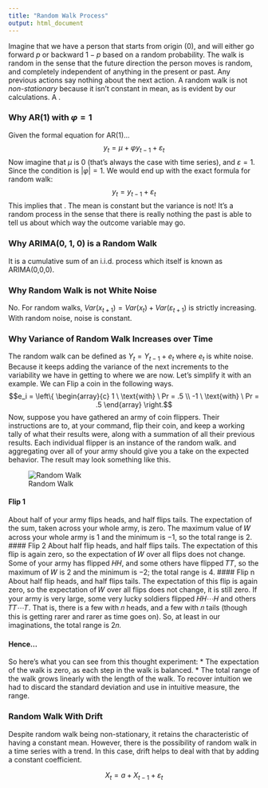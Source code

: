 ```yaml
---
title: "Random Walk Process"
output: html_document
---
```


Imagine that we have a person that starts from origin (0),  and will either go forward $p$ or backward $1-p$ based on a random probability. The walk is random in the sense that the future direction the person moves is random, and completely independent of anything in the present or past. Any previous actions say nothing about the next action. A random walk is not *non-stationary* because it isn't constant in mean, as is evident by our calculations. A \textbf{random walk is non-stationary time-series because its variance and covariance are a function of time. The mean is in fact constant}.

### Why AR(1) with $\varphi = 1$
Given the formal equation for AR(1)...
$$y_t = \mu + \varphi y_{t-1} + \varepsilon_t$$
Now imagine that $\mu$ is 0 (that's always the case with time series), and $\varepsilon = 1$. Since the condition is $|\varphi| = 1$. We would end up with the exact formula for random walk:
$$y_t = y_{t-1} + \varepsilon_t$$
This implies that \textbf{The best prediciton of y for the next prediction is the current value of y}. The mean is constant but the variance is not! It's a random process in the sense that there is really nothing the past is able to tell us about which way the outcome variable may go. 

### Why ARIMA(0, 1, 0) is a Random Walk
It is a cumulative sum of an i.i.d. process which itself is known as ARIMA(0,0,0).

### Why Random Walk is not White Noise
No. For random walks, $Var(x_{t+1}) = Var(x_t) + Var(\varepsilon_{t+1})$ is strictly increasing. With random noise, noise is constant.

### Why Variance of Random Walk Increases over Time
The random walk can be defined as $Y_{t} = Y_{t-1} + e_t$ where $e_t$ is white noise. Because it keeps adding the variance of the next increments to the variability we have in getting to where we are now. Let's simplify it with an example. We can Flip a coin in the following ways.
$$e_i = \left\{ \begin{array}{c} 1 \ \text{with} \ Pr = .5 \\ -1 \ \text{with} \ Pr = .5 \end{array} \right.$$
Now, suppose you have gathered an army of coin flippers. Their instructions are to, at your command, flip their coin, and keep a working tally of what their results were, along with a summation of all their previous results. Each individual flipper is an instance of the random walk. and aggregating over all of your army should give you a take on the expected behavior. The result may look something like this.

![Random Walk](random_walk.png)

#### Flip 1
About half of your army flips heads, and half flips tails. The expectation of the sum, taken across your whole army, is zero. The maximum value of 𝑊 across your whole army is 1 and the minimum is −1, so the total range is 2.
#### Flip 2
About half flip heads, and half flips tails. The expectation of this flip is again zero, so the expectation of 𝑊 over all flips does not change. Some of your army has flipped 𝐻𝐻, and some others have flipped 𝑇𝑇, so the maximum of 𝑊 is 2 and the minimum is −2; the total range is 4.
#### Flip n
About half flip heads, and half flips tails. The expectation of this flip is again zero, so the expectation of 𝑊 over all flips does not change, it is still zero. If your army is very large, some very lucky soldiers flipped 𝐻𝐻⋯𝐻 and others 𝑇𝑇⋯𝑇. That is, there is a few with 𝑛 heads, and a few with 𝑛 tails (though this is getting rarer and rarer as time goes on). So, at least in our imaginations, the total range is 2𝑛.

#### Hence...
So here's what you can see from this thought experiment:
* The expectation of the walk is zero, as each step in the walk is balanced.
* The total range of the walk grows linearly with the length of the walk.
To recover intuition we had to discard the standard deviation and use in intuitive measure, the range.

### Random Walk With Drift
Despite random walk being non-stationary, it retains the characteristic of having a constant mean. However, there is the possibility of random walk in a time series with a trend. In this case, drift helps to deal with that by adding a constant coefficient.

$$X_t = a + X_{t-1} + \varepsilon_t$$

